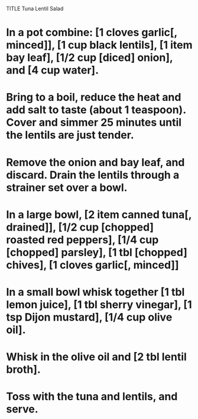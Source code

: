 TITLE Tuna Lentil Salad

# In a pot combine: [1 cloves garlic[, minced]], [1 cup black lentils], [1 item bay leaf], [1/2 cup [diced] onion], and [4 cup water].
# Bring to a boil, reduce the heat and add salt to taste (about 1 teaspoon). Cover and simmer 25 minutes until the lentils are just tender. 
# Remove the onion and bay leaf, and discard. Drain the lentils through a strainer set over a bowl.

# In a large bowl, [2 item canned tuna[, drained]], [1/2 cup [chopped] roasted red peppers], [1/4 cup [chopped] parsley], [1 tbl [chopped] chives], [1 cloves garlic[, minced]]
# In a small bowl whisk together [1 tbl lemon juice], [1 tbl sherry vinegar], [1 tsp Dijon mustard], [1/4 cup olive oil].
# Whisk in the olive oil and [2 tbl  lentil broth]. 
# Toss with the tuna and lentils, and serve.


 


